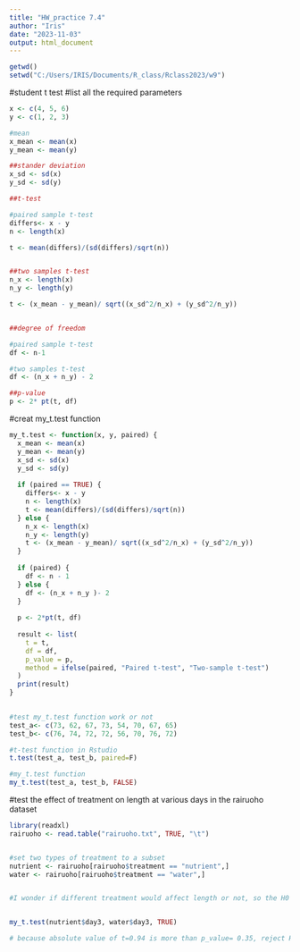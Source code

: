 ```yaml
---
title: "HW_practice 7.4"
author: "Iris"
date: "2023-11-03"
output: html_document
---
```


```r
getwd()
setwd("C:/Users/IRIS/Documents/R_class/Rclass2023/w9")
```


#student t test
#list all the required parameters
```r

x <- c(4, 5, 6)
y <- c(1, 2, 3)

#mean
x_mean <- mean(x)
y_mean <- mean(y)

##stander deviation
x_sd <- sd(x)
y_sd <- sd(y)

##t-test

#paired sample t-test
differs<- x - y
n <- length(x)

t <- mean(differs)/(sd(differs)/sqrt(n))


##two samples t-test
n_x <- length(x)
n_y <- length(y)

t <- (x_mean - y_mean)/ sqrt((x_sd^2/n_x) + (y_sd^2/n_y))


##degree of freedom

#paired sample t-test
df <- n-1

#two samples t-test
df <- (n_x + n_y) - 2

##p-value
p <- 2* pt(t, df)


```

#creat my_t.test function
```r

my_t.test <- function(x, y, paired) {
  x_mean <- mean(x)
  y_mean <- mean(y)
  x_sd <- sd(x)
  y_sd <- sd(y)
  
  if (paired == TRUE) {
    differs<- x - y
    n <- length(x)
    t <- mean(differs)/(sd(differs)/sqrt(n))
  } else {
    n_x <- length(x)
    n_y <- length(y)
    t <- (x_mean - y_mean)/ sqrt((x_sd^2/n_x) + (y_sd^2/n_y))
  }
  
  if (paired) {
    df <- n - 1
  } else {
    df <- (n_x + n_y )- 2
  }
  
  p <- 2*pt(t, df)
  
  result <- list(
    t = t,
    df = df,
    p_value = p,
    method = ifelse(paired, "Paired t-test", "Two-sample t-test")
  )
  print(result)
}
  

#test my_t.test function work or not
test_a<- c(73, 62, 67, 73, 54, 70, 67, 65)
test_b<- c(76, 74, 72, 72, 56, 70, 76, 72)

#t-test function in Rstudio
t.test(test_a, test_b, paired=F)

#my_t.test function
my_t.test(test_a, test_b, FALSE)
```

#test the effect of treatment on length at various days in the rairuoho dataset
```r
library(readxl)
rairuoho <- read.table("rairuoho.txt", TRUE, "\t")


#set two types of treatment to a subset
nutrient <- rairuoho[rairuoho$treatment == "nutrient",]
water <- rairuoho[rairuoho$treatment == "water",]


#I wonder if different treatment would affect length or not, so the H0 is different treatment would not affect to length, and H1 is different treatment would affect to length.


my_t.test(nutrient$day3, water$day3, TRUE)

# because absolute value of t=0.94 is more than p_value= 0.35, reject H0 and accept H1 that different treatment would affect to length.
```

